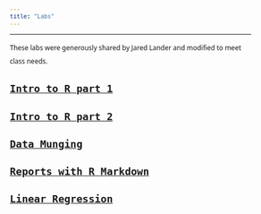 ```yaml
---
title: "Labs"
---
```

<style>
@import url('https://fonts.googleapis.com/css?family=Noto+Sans|VT323');

body{
  font-family: 'Noto Sans', sans-serif;
  font-size: 12px;
  line-height: 24px;
}

h1,h2,h3,h4 {
  font-family: 'VT323', monospace;
}
#navbar {
  font-family: 'VT323', monospace;
  font-size: 18px;
}
.container { width: 1000px; }


g-table-intro h4 {
  text-indent: 0px;
}
</style>
--------

These labs were generously shared by Jared Lander and modified to meet class needs.

## [Intro to R part 1](Labs/lab1.html)
## [Intro to R part 2](Labs/lab1_2.html)
## [Data Munging](Labs/lab2.html)
## [Reports with R Markdown](Labs/lab3.html)
## [Linear Regression](Labs/lab5.html)


